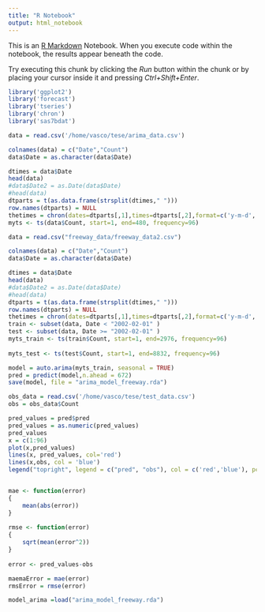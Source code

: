 ```yaml
---
title: "R Notebook"
output: html_notebook
---
```


This is an [R Markdown](http://rmarkdown.rstudio.com) Notebook. When you execute code within the notebook, the results appear beneath the code. 

Try executing this chunk by clicking the *Run* button within the chunk or by placing your cursor inside it and pressing *Ctrl+Shift+Enter*. 

```r
library('ggplot2')
library('forecast')
library('tseries')
library('chron')
library('sas7bdat')
```



```r
data = read.csv('/home/vasco/tese/arima_data.csv')

colnames(data) = c("Date","Count")
data$Date = as.character(data$Date)

dtimes = data$Date
head(data)
#data$Date2 = as.Date(data$Date) 
#head(data)
dtparts = t(as.data.frame(strsplit(dtimes," ")))
row.names(dtparts) = NULL
thetimes = chron(dates=dtparts[,1],times=dtparts[,2],format=c('y-m-d','h:m:s'))
myts <- ts(data$Count, start=1, end=480, frequency=96)

```

```r
data = read.csv("freeway_data/freeway_data2.csv")

colnames(data) = c("Date","Count")
data$Date = as.character(data$Date)

dtimes = data$Date
head(data)
#data$Date2 = as.Date(data$Date) 
#head(data)
dtparts = t(as.data.frame(strsplit(dtimes," ")))
row.names(dtparts) = NULL
thetimes = chron(dates=dtparts[,1],times=dtparts[,2],format=c('y-m-d','h:m:s'))
train <- subset(data, Date < "2002-02-01" )
test <- subset(data, Date >= "2002-02-01" )
myts_train <- ts(train$Count, start=1, end=2976, frequency=96)
                 
myts_test <- ts(test$Count, start=1, end=8832, frequency=96)

```


```r
model = auto.arima(myts_train, seasonal = TRUE)
pred = predict(model,n.ahead = 672)
save(model, file = "arima_model_freeway.rda")

```


```r

obs_data = read.csv('/home/vasco/tese/test_data.csv')
obs = obs_data$Count

pred_values = pred$pred
pred_values = as.numeric(pred_values)
pred_values
x = c(1:96)
plot(x,pred_values)
lines(x, pred_values, col='red')
lines(x,obs, col = 'blue')
legend("topright", legend = c("pred", "obs"), col = c('red','blue'), pch = "-", pt.cex = 5)


mae <- function(error)
{
    mean(abs(error))
}
 
rmse <- function(error)
{
    sqrt(mean(error^2))
}
 
error <- pred_values-obs

maemaError = mae(error)
rmsError = rmse(error)

```

```r

model_arima =load("arima_model_freeway.rda")

```


